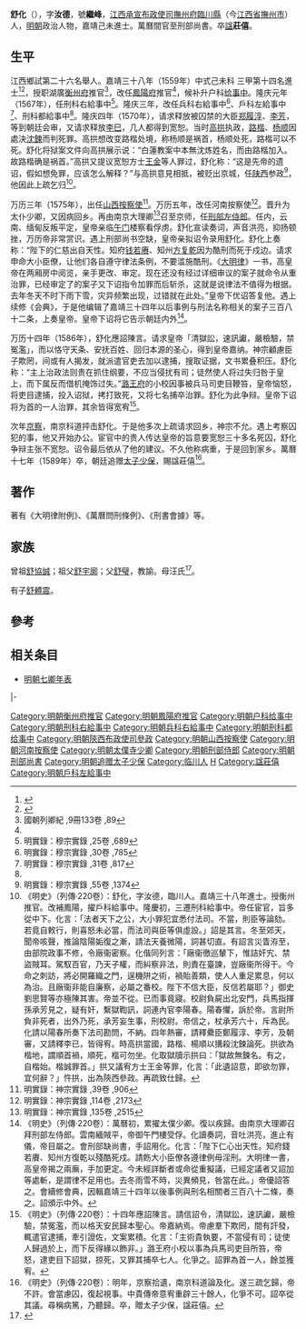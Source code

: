 {{明清人物信息框
| 姓名 = 舒化
| 原名 =
| 圖片名稱= 
| 圖片大小 =
| 圖片說明 = 
| 最高職務 = 刑部尚書
| 國家 = 大明 
| 爵位 =
| 籍貫 = 江西撫州府臨川縣
| 族裔 = 
| 字號 = 字汝德，號繼峰
| 諡號 = 莊僖
| 出生日期 = 嘉靖十八年（1539年）
| 出生地點 = 
| 逝世日期 = 萬曆十七年（1589年）
| 逝世地點 =
| 墓葬 =
| 配偶 = 
| 親屬 = 
| 出身 =
* 嘉靖三十八年己未科同進士出身
| 經歷 =
| 著作 =  
}}
'''舒化'''（{{bd|1539年||1589年||Shu舒}}），字'''汝德'''，號'''繼峰'''，[[江西承宣布政使司|江西承宣布政使司]][[撫州府|撫州府]][[臨川縣|臨川縣]]（今[[江西省|江西省]][[撫州市|撫州市]]）人，[[明朝|明朝]]政治人物，嘉靖己未進士。萬曆間官至刑部尚書。卒[[諡|諡]]'''莊僖'''。

== 生平 ==
江西鄉試第二十六名舉人。嘉靖三十八年（1559年）中式己未科<!---會試第六十八名--->三甲第十四名進士<ref>{{Cite book|title=《皇明贡举考》卷五|author=[[张朝瑞|张朝瑞]]|publisher=《续修四库全书》史部第828册|year=|isbn=|location=|pages=}}</ref><ref>{{Cite book|title=贡举志五种 上|author=鲁小俊，江俊伟著|publisher=武汉大学出版社|year=2009|isbn=978-7-307-07043-1|location=武汉|pages=}}</ref>，授职湖廣[[衡州府|衡州府]]推官<ref name="國朝列卿紀 ,9冊133卷 ,89">國朝列卿紀 ,9冊133卷 ,89</ref>，改任[[鳳陽府|鳳陽府]]推官<ref name="國朝列卿紀 ,9冊133卷 ,89"/>，候补升户科[[给事中|给事中]]。隆庆元年（1567年），任刑科右給事中<ref>明實錄：穆宗實錄 ,25卷 ,689</ref>。隆庆三年，改任兵科右給事中<ref>明實錄：穆宗實錄 ,30卷 ,785</ref>、戶科左給事中<ref name="明實錄：穆宗實錄 ,31卷 ,817">明實錄：穆宗實錄 ,31卷 ,817</ref>、刑科都給事中<ref name="明實錄：穆宗實錄 ,31卷 ,817"/>。隆庆四年（1570年），请求释放被囚禁的大臣[[郑履淳|郑履淳]]、[[李芳|李芳]]，等到朝廷会审，又请求释放[[李巳|李巳]]，几人都得到宽恕。当时[[高拱|高拱]]执政，[[路楷|路楷]]、[[楊順_(嘉靖進士)|杨顺]]因處決[[沈鍊|沈鍊]]而判死罪。高拱想改变路楷处境，称杨顺是祸首，杨顺处死，路楷可以不死。舒化将狱案文件向高拱展示说：“白蓮教案中本無沈炼姓名，而由路楷加入。故路楷确是祸首。”高拱又提议宽恕方士[[王金|王金]]等人罪过，舒化称：“这是先帝的遗诏，假如想免罪，应该怎么解释？”与高拱意見相抵，被贬出京城，任[[陕西|陕西]]参政<ref>明實錄：穆宗實錄 ,55卷 ,1374</ref>，他因此上疏乞归<ref>《明史》（列傳·220卷）：舒化，字汝德，臨川人。嘉靖三十八年進士。授衡州推官。改補鳳陽，擢戶科給事中。隆慶初，三遷刑科給事中。帝任宦官，旨多從中下。化言：「法者天下之公，大小罪犯宜悉付法司。不當，則臣等論劾。若竟自敕行，則喜怒未必當，而法司與臣等俱虛設。」詔是其言。冬至郊天，聞帝咳聲，推論陰陽姤復之漸，請法天養微陽，詞甚切直。有詔言災眚洊至，由部院政事不修，令廠衞密察。化偕同列言：「廠衞徼巡輦下，惟詰奸宄、禁盜賊耳。駕馭百官，乃天子權，而糾察非法，則責在臺諫，豈廠衞所得干。今命之刺訪，將必開羅織之門，逞機阱之術，禍貽善類，使人人重足累息，何以為治。且廠衞非能自廉察，必屬之番校。陛下不信大臣，反信若屬耶？」御史劉思賢等亦極陳其害。帝並不從。已而事竟寢。校尉負屍出北安門，兵馬指揮孫承芳見之，疑有奸，繫獄鞫訊，詞連內官李陽春。陽春懼，訴於帝。言尉所負非死者，出外乃死，承芳妄生事，刑校尉。帝信之，杖承芳六十，斥為民。化請以陽春所奏下法司勘問，不納。四年熱審，請釋纍臣鄭履淳、李芳，及朝審，又請釋李已，皆得宥。時高拱當國，路楷、楊順以搆殺沈鍊論死。拱欲為楷地，謂順首禍，順死，楷可勿坐。化取獄牘示拱曰：「獄故無鍊名。有之，自楷始。楷誠罪首。」拱又議宥方士王金等罪，化言：「此遺詔意，即欲勿罪，宜何辭？」忤拱，出為陝西參政。再疏致仕歸。</ref>。

万历三年（1575年），出任[[山西|山西]][[按察使|按察使]]<ref>明實錄：神宗實錄 ,39卷 ,906</ref>。万历五年，改任河南按察使<ref>明實錄：神宗實錄 ,114卷 ,2173</ref>。晋升为太仆少卿，又因病回乡。再由南京大理卿<ref>明實錄：神宗實錄 ,135卷 ,2515</ref>召至京师，任[[刑部左侍郎|刑部左侍郎]]。任内，云南、缅甸反叛平定，皇帝亲临[[午门|午门]]楼察看俘虏。舒化宣读奏词，声音洪亮，抑扬顿挫，万历帝非常赏识。遇上刑部尚书空缺，皇帝亲拟诏令录用舒化。舒化上奏称：“陛下的仁慈出自天性。知府[[钱若赓|钱若赓]]、知州[[方复乾|方复乾]]因为酷刑而死于戍边。请求申命大小臣僚，让他们各自遵守律法条例，不要滥施酷刑。《[[大明律|大明律]]》一书，高皇帝在两厢房中阅览，亲手更改、审定。现在还没有经过详细审议的案子就命令从重治罪，已经审定了的案子又下诏指令加罪而后斩杀，这就是说律法不值得为根据。去年冬天不时下雨下雪，灾异频繁出现，过错就在此处。”皇帝下优诏答复他。遇上续修《会典》，于是他编辑了嘉靖三十四年以后事例与刑法名称相关的案子三百八十二条，上奏皇帝。皇帝下诏将它告示朝廷内外<ref>《明史》（列傳·220卷）：萬曆初，累擢太僕少卿。復以疾歸。由南京大理卿召拜刑部左侍郎。雲南緬賊平，帝御午門樓受俘。化讀奏詞，音吐洪亮，進止有儀，帝目屬之。會刑部缺尚書，手詔用化。化言：「陛下仁心出天性。知府錢若賡、知州方復乾以殘酷死戍。請飭大小臣僚各遵律例毋淫刑。大明律一書，高皇帝揭之兩廡，手加更定。今未經詳斷者或命從重擬議，已經定議者又詔加等處斬，是謂律不足用也。去冬雨雪不時，災異頻見，咎當在此。」帝優詔答之。會續修會典，因輯嘉靖三十四年以後事例與刑名相關者三百八十二條，奏之。詔頒示中外。</ref>。

万历十四年（1586年），舒化應詔陳言。请求皇帝「清獄訟，速訊讞，嚴檢驗，禁冤濫」，而以恪守天条、安抚百姓、回归本源的圣心，得到皇帝嘉纳。神宗顧慮臣子欺罔，间或有人揭发，就派遣官吏去加以逮捕，搜取证据，文书累叠积压。舒化称：“主上治政法则贵在抓住纲要，不应当侵扰有司；徒然使人将过失归咎于皇上，而下属反而借机掩饰过失。”[[潞王府|潞王府]]的小校因事被兵马司吏目鞭笞，皇帝恼怒，将吏目逮捕，投入诏狱，拷打致死，又将七名捕卒治罪。舒化为此争辩。皇帝下诏将为首的一人治罪，其余皆得宽宥<ref>《明史》（列傳·220卷）：十四年應詔陳言。請信詔令，清獄訟，速訊讞，嚴檢驗，禁冤濫，而以格天安民歸本聖心。帝嘉納焉。帝慮羣下欺罔，間有訐發，輒遣官逮捕，牽引證佐，文案累積。化言：「主術貴執要，不當侵有司；徒使人歸過於上，而下反得緣以飾非。」潞王府小校以事為兵馬司吏目所笞，帝怒，逮吏目下詔獄，掠死，又罪其捕卒七人。化爭之。詔罪為首一人，餘並獲宥。</ref>。

次年[[京察|京察]]，南京科道抨击舒化。于是他多次上疏请求回乡，神宗不允。遇上考察囚犯的事，他又开始办公。宦官中的贵人传达皇帝的旨意要宽恕三十多名死囚，舒化争辩主张不宽恕。诏令最后依从了他的建议。不久他称病重，于是回到家乡。萬曆十七年（1589年）卒，朝廷追赠[[太子少保|太子少保]]，賜諡莊僖<ref>《明史》（列傳·220卷）：明年，京察拾遺，南京科道論及化。遂三疏乞歸，帝不許。會當慮囚，復起視事。中貴傳帝意宥重辟三十餘人，化爭不可。詔卒從其議。尋稱病篤，乃聽歸。卒，贈太子少保，諡莊僖。</ref>。

==著作==
著有《大明律附例》、《萬曆問刑條例》、《刑書會據》等。

== 家族 ==
曾祖[[舒協誠|舒協誠]]；祖父[[舒宇廓|舒宇廓]]；父[[舒璧|舒璧]]，教諭。母汪氏<ref>{{Cite book|title=天一阁藏明代科举录选刊 登科录 点校本|author=龚延明主编|publisher=宁波出版社|year=2016|isbn=978-7-5526-2320-8|location=宁波|pages=|quote=《天一閣藏明代科舉錄選刊.登科錄》之《嘉靖三十八年己未科登科錄》}}</ref>。

有子[[舒體震|舒體震]]。

==參考==
{{reflist|2}}

==相关条目==
*[[明朝七卿年表|明朝七卿年表]]

{{start box}}
{{s-off}}
{{s-before|[[郭郊|郭郊]]}}
{{s-title|明朝衡州府推官|1556年－1562年}}
{{s-after|[[鄒崑|鄒崑]]}}
|-
{{succession box|[[潘季馴|潘季馴]]|[[李世達|李世達]]|[[明朝刑部尚書|明朝刑部尚書]]|1584年－1587年}}
{{end box}}
{{嘉靖三十八年己未科殿試金榜}}

{{DEFAULTSORT:Shu舒}}
[[Category:明朝衡州府推官|Category:明朝衡州府推官]]
[[Category:明朝鳳陽府推官|Category:明朝鳳陽府推官]]
[[Category:明朝户科给事中|Category:明朝户科给事中]]
[[Category:明朝刑科右給事中|Category:明朝刑科右給事中]]
[[Category:明朝兵科右給事中|Category:明朝兵科右給事中]]
[[Category:明朝刑科都给事中|Category:明朝刑科都给事中]]
[[Category:明朝陝西布政使司參政|Category:明朝陝西布政使司參政]]
[[Category:明朝山西按察使|Category:明朝山西按察使]]
[[Category:明朝河南按察使|Category:明朝河南按察使]]
[[Category:明朝太僕寺少卿|Category:明朝太僕寺少卿]]
[[Category:明朝刑部侍郎|Category:明朝刑部侍郎]]
[[Category:明朝刑部尚書|Category:明朝刑部尚書]]
[[Category:明朝追赠太子少保|Category:明朝追赠太子少保]]
[[Category:临川人|Category:临川人]]
[[Category:舒姓|H]]
[[Category:諡莊僖|Category:諡莊僖]]
[[Category:明朝戶科左給事中|Category:明朝戶科左給事中]]